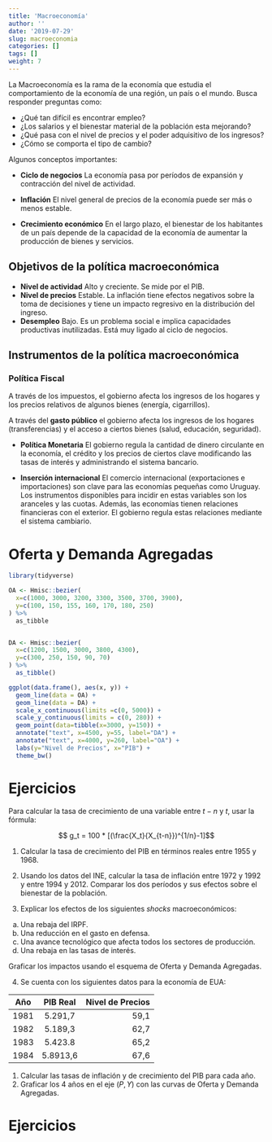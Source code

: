 ```yaml
---
title: 'Macroeconomía'
author: ''
date: '2019-07-29'
slug: macroeconomia
categories: []
tags: []
weight: 7
---
```



La Macroeconomía es la rama de la economía que estudia el comportamiento de la economía de una región, un país o el mundo. Busca responder preguntas como:

- ¿Qué tan difícil es encontrar empleo?
- ¿Los salarios y el bienestar material de la población esta mejorando?
- ¿Qué pasa con el nivel de precios y el poder adquisitivo de los ingresos?
- ¿Cómo se comporta el tipo de cambio?

Algunos conceptos importantes:

- __Ciclo de negocios__ La economía pasa por períodos de expansión y contracción del nivel de actividad.

- __Inflación__ El nivel general de precios de la economía puede ser más o menos estable.

- __Crecimiento económico__ En el largo plazo, el bienestar de los habitantes de un país depende de la capacidad de la economía de aumentar la producción de bienes y servicios.

## Objetivos de la política macroeconómica

- __Nivel de actividad__ Alto y creciente. Se mide por el PIB.
- __Nivel de precios__ Estable. La inflación tiene efectos negativos sobre la toma de decisiones y tiene un impacto regresivo en la distribución del ingreso.
- __Desempleo__ Bajo. Es un problema social e implica capacidades productivas inutilizadas. Está muy ligado al ciclo de negocios.

## Instrumentos de la política macroeconómica

### __Política Fiscal__ 
A través de los impuestos, el gobierno afecta los ingresos de los hogares y los precios relativos de algunos bienes (energía, cigarrillos).

A través del __gasto público__ el gobierno afecta los ingresos de los hogares (transferencias) y el acceso a ciertos bienes (salud, educación, seguridad).

- __Política Monetaria__ El gobierno regula la cantidad de dinero circulante en la economía, el crédito y los precios de ciertos clave modificando las tasas de interés y administrando el sistema bancario. 

- __Inserción internacional__ El comercio internacional (exportaciones e importaciones) son clave para las economías pequeñas como Uruguay. Los instrumentos disponibles para incidir en estas variables son los aranceles y las cuotas. Además, las economías tienen relaciones financieras con el exterior. El gobierno regula estas relaciones mediante el sistema cambiario.


# Oferta y Demanda Agregadas

```r
library(tidyverse)

OA <- Hmisc::bezier(
  x=c(1000, 3000, 3200, 3300, 3500, 3700, 3900),
  y=c(100, 150, 155, 160, 170, 180, 250)
) %>% 
  as_tibble


DA <- Hmisc::bezier(
  x=c(1200, 1500, 3000, 3800, 4300),
  y=c(300, 250, 150, 90, 70)
) %>% 
  as_tibble()

ggplot(data.frame(), aes(x, y)) + 
  geom_line(data = OA) +
  geom_line(data = DA) +
  scale_x_continuous(limits =c(0, 5000)) + 
  scale_y_continuous(limits = c(0, 280)) + 
  geom_point(data=tibble(x=3000, y=150)) + 
  annotate("text", x=4500, y=55, label="DA") + 
  annotate("text", x=4000, y=260, label="OA") + 
  labs(y="Nivel de Precios", x="PIB") +
  theme_bw()
```



# Ejercicios

Para calcular la tasa de crecimiento de una variable entre $t-n$ y $t$, usar la fórmula:

$$ g_t = 100 * [(\frac{X_t}{X_{t-n}})^{1/n}-1]$$

1. Calcular la tasa de crecimiento del PIB en términos reales entre 1955 y 1968.

2. Usando los datos del INE, calcular la tasa de inflación entre 1972 y 1992 y entre 1994 y 2012. Comparar los dos períodos y sus efectos sobre el bienestar de la población.

3. Explicar los efectos de los siguientes _shocks_ macroeconómicos:
  a. Una rebaja del IRPF.
  b. Una reducción en el gasto en defensa.
  c. Una avance tecnológico que afecta todos los sectores de producción.
  d. Una rebaja en las tasas de interés.

Graficar los impactos usando el esquema de Oferta y Demanda Agregadas.

4. Se cuenta con los siguientes datos para la economía de EUA:

| Año           | PIB Real      | Nivel de Precios  |
| ------------- |:-------------:| -----:|
| 1981          | 5.291,7       | 59,1 |
| 1982          | 5.189,3       | 62,7 |
| 1983          | 5.423.8       | 65,2 |
| 1984          | 5.8913,6      | 67,6 |

1. Calcular las tasas de inflación y de crecimiento del PIB para cada año.
2. Graficar los 4 años en el eje $(P, Y)$ con las curvas de Oferta y Demanda Agregadas.



# Ejercicios



